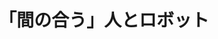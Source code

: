 ﻿---
title: "「間の合う」人とロボット"
category: "情報理工学院"
vol: 92
interviewee: "三宅 美博"
url: "https://www.myk.dis.titech.ac.jp/2007hp/index.html"
tags: ["システム","コミュニケーション","共創","介護","共感"]
pdf: "92-3-miyake.pdf"
career: ""
preface: "三宅研究室は、共創システムをキーワードに、人と人、あるいは人と機械のコミュニケーションの仕組 みの研究や応用を行なっている。以下では、先生がどのようなアプローチで研究を行なっているのか、ま たそれに情報工学がどのような形で関わっているのかということについて触れていく。"
---
